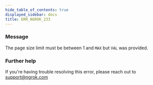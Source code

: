 ```yaml
---
hide_table_of_contents: true
displayed_sidebar: docs
title: ERR_NGROK_233
---
```




### Message

The page size limit must be between 1 and `MAX` but `VAL` was provided.

<ErrorDetails error="err_ngrok_233" />

### Further help

If you're having trouble resolving this error, please reach out to [support@ngrok.com](mailto:support@ngrok.com?subject=Help%20with%20ERR_NGROK_233)

